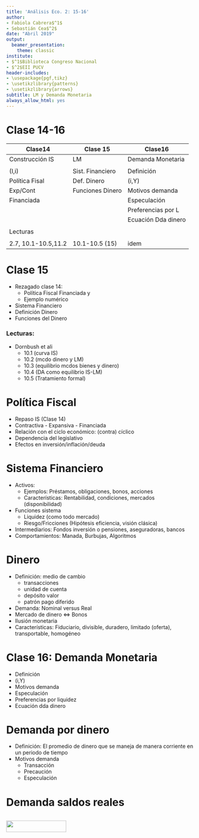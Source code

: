 ```yaml
---
title: 'Análisis Eco. 2: 15-16'
author:
- Fabiola Cabrera$^1$
- Sebastián Cea$^2$
date: "Abril 2019"
output:
  beamer_presentation:
    theme: classic
institute:
- $^1$Biblioteca Congreso Nacional
- $^2$EII PUCV
header-includes:
- \usepackage{pgf,tikz}
- \usetikzlibrary{patterns}
- \usetikzlibrary{arrows}
subtitle: LM y Demanda Monetaria
always_allow_html: yes
---
```


# Clase 14-16


|Clase14        |Clase 15        |Clase16            |
|---------------|----------------|-------------------|
|Construcción IS|LM              |Demanda Monetaria  |
||||
|(I,i)          |Sist. Financiero|Definición         |
|Política Fisal |Def. Dinero     |(i,Y)              |
|Exp/Cont       |Funciones Dinero|Motivos demanda    |
|Financiada     |                |Especulación       |
|               |                |Preferencias por L |
|               |                |Ecuación Dda dinero|
||||
|Lecturas|
||||
|2.7, 10.1-10.5,11.2|10.1-10.5 (15)|idem|

# Clase 15

- Rezagado clase 14: 
  - Política Fiscal Financiada y 
  - Ejemplo numérico
- Sistema Financiero
- Definición Dinero
- Funciones del Dinero

### Lecturas:  
- Dornbush et ali 
  - 10.1 (curva IS) 
  - 10.2 (mcdo dinero y LM)
  - 10.3 (equilibrio mcdos bienes y dinero)
  - 10.4 (DA como equilibrio IS-LM)
  - 10.5 (Tratamiento formal)
  
# Política Fiscal

- Repaso IS (Clase 14)
- Contractiva - Expansiva - Financiada
- Relación con el ciclo económico: (contra) cíclico
- Dependencia del legislativo
- Efectos en inversión/inflación/deuda

# Sistema Financiero

- Activos: 
  - Ejemplos: Préstamos, obligaciones, bonos, acciones
  - Características: Rentabilidad, condiciones, mercados (disponibilidad)
- Funciones sistema
  - Liquidez (como todo mercado)
  - Riesgo/Fricciones (Hipótesis eficiencia, visión clásica)
- Intermediarios: Fondos inversión o pensiones, aseguradoras, bancos
- Comportamientos: Manada, Burbujas, Algoritmos


# Dinero

- Definición: medio de cambio
  - transacciones
  - unidad de cuenta
  - depósito valor
  - patrón pago diferido
- Demanda: Nominal versus Real
- Mercado de dinero <=> Bonos
- Ilusión monetaria
- Características: Fiduciario, divisible, duradero, limitado (oferta), transportable, homogéneo

# Clase 16: Demanda Monetaria

- Definición
- (i,Y)
- Motivos demanda
- Especulación
- Preferencias por liquidez
- Ecuación dda dinero

# Demanda por dinero

- Definición: El promedio de dinero que se maneja de manera corriente en un periodo de tiempo
- Motivos demanda
  - Transacción
  - Precaución
  - Especulación


# Demanda saldos reales

::: columns

:::: column

![](DdaSaldosReales.png){height=80%}\

::::

:::: column

\begin{eqnarray*}
L&=&\text{Dda Saldos Reales}\\
&=&k\cdot Y-h\cdot i,\quad k,h>0
\end{eqnarray*}

::::

:::








